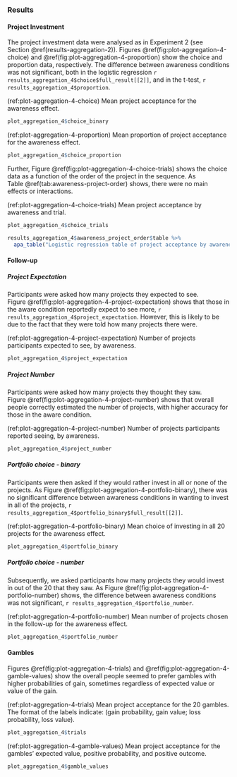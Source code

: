 ### Results

#### Project Investment

The project investment data were analysed as in Experiment 2 (see
Section \@ref(results-aggregation-2)).
Figures \@ref(fig:plot-aggregation-4-choice)
and \@ref(fig:plot-aggregation-4-proportion) show the choice and proportion
data, respectively. The difference between awareness conditions was not
significant, both in the logistic regression
`r results_aggregation_4$choice$full_result[[2]]`, and in the t-test,
`r results_aggregation_4$proportion`.

(ref:plot-aggregation-4-choice) Mean project acceptance for the awareness effect.

```r
plot_aggregation_4$choice_binary
```

(ref:plot-aggregation-4-proportion) Mean proportion of project acceptance for the awareness effect.

```r
plot_aggregation_4$choice_proportion
```

Further, Figure \@ref(fig:plot-aggregation-4-choice-trials) shows the choice
data as a function of the order of the project in the sequence. As
Table \@ref(tab:awareness-project-order) shows, there were no main effects or
interactions.

(ref:plot-aggregation-4-choice-trials) Mean project acceptance by awareness and trial.

```r
plot_aggregation_4$choice_trials
```

```r
results_aggregation_4$awareness_project_order$table %>%
  apa_table("Logistic regression table of project acceptance by awareness and trial.")
```

#### Follow-up

##### Project Expectation

Participants were asked how many projects they expected to see.
Figure \@ref(fig:plot-aggregation-4-project-expectation) shows that those in the
aware condition reportedly expect to see more,
`r results_aggregation_4$project_expectation`. However, this is likely to be due to
the fact that they were told how many projects there were.

(ref:plot-aggregation-4-project-expectation) Number of projects participants expected to see, by awareness.

```r
plot_aggregation_4$project_expectation
```

##### Project Number

Participants were asked how many projects they thought they saw.
Figure \@ref(fig:plot-aggregation-4-project-number) shows that overall people
correctly estimated the number of projects, with higher accuracy for those in the
aware condition.

(ref:plot-aggregation-4-project-number) Number of projects participants reported seeing, by awareness.

```r
plot_aggregation_4$project_number
```

##### Portfolio choice - binary

Participants were then asked if they would rather invest in all or none of the
projects. As Figure \@ref(fig:plot-aggregation-4-portfolio-binary), there was no
significant difference between awareness conditions in wanting to invest
in all of the projects,
`r results_aggregation_4$portfolio_binary$full_result[[2]]`.

(ref:plot-aggregation-4-portfolio-binary) Mean choice of investing in all 20 projects for the awareness effect. 
```r
plot_aggregation_4$portfolio_binary
```

##### Portfolio choice - number

Subsequently, we asked participants how many projects they would invest in out
of the 20 that they saw. As
Figure \@ref(fig:plot-aggregation-4-portfolio-number) shows, the difference
between awareness conditions was not significant,
`r results_aggregation_4$portfolio_number`.

(ref:plot-aggregation-4-portfolio-number) Mean number of projects chosen in the follow-up for the awareness effect.

```r
plot_aggregation_4$portfolio_number
```

#### Gambles

Figures \@ref(fig:plot-aggregation-4-trials)
and \@ref(fig:plot-aggregation-4-gamble-values) show the
overall people seemed to prefer gambles with higher probabilities of gain,
sometimes regardless of expected value or value of the gain.

(ref:plot-aggregation-4-trials) Mean project acceptance for the 20 gambles. The format of the labels indicate: (gain probability, gain value; loss probability, loss value).

```r
plot_aggregation_4$trials
```

(ref:plot-aggregation-4-gamble-values) Mean project acceptance for the gambles' expected value, positive probability, and positive outcome.

```r
plot_aggregation_4$gamble_values
```
